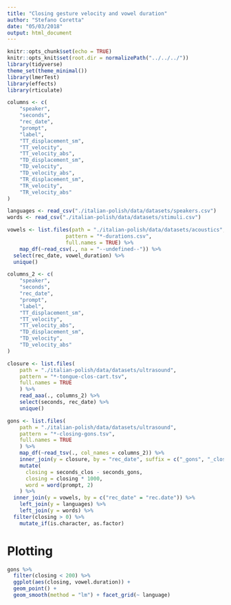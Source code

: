 ```yaml
---
title: "Closing gesture velocity and vowel duration"
author: "Stefano Coretta"
date: "05/03/2018"
output: html_document
---
```


```r
knitr::opts_chunk$set(echo = TRUE)
knitr::opts_knit$set(root.dir = normalizePath("../../../"))
library(tidyverse)
theme_set(theme_minimal())
library(lmerTest)
library(effects)
library(rticulate)
```

```r
columns <- c(
    "speaker",
    "seconds",
    "rec_date",
    "prompt",
    "label",
    "TT_displacement_sm",
    "TT_velocity",
    "TT_velocity_abs",
    "TD_displacement_sm",
    "TD_velocity",
    "TD_velocity_abs",
    "TR_displacement_sm",
    "TR_velocity",
    "TR_velocity_abs"
)

languages <- read_csv("./italian-polish/data/datasets/speakers.csv")
words <- read_csv("./italian-polish/data/datasets/stimuli.csv")

vowels <- list.files(path = "./italian-polish/data/datasets/acoustics",
                   pattern = "*-durations.csv",
                   full.names = TRUE) %>%
    map_df(~read_csv(., na = "--undefined--")) %>%
  select(rec_date, vowel_duration) %>%
  unique()

columns_2 <- c(
    "speaker",
    "seconds",
    "rec_date",
    "prompt",
    "label",
    "TT_displacement_sm",
    "TT_velocity",
    "TT_velocity_abs",
    "TD_displacement_sm",
    "TD_velocity",
    "TD_velocity_abs"
)

closure <- list.files(
    path = "./italian-polish/data/datasets/ultrasound",
    pattern = "*-tongue-clos-cart.tsv",
    full.names = TRUE
    ) %>%
    read_aaa(., columns_2) %>%
    select(seconds, rec_date) %>%
    unique()

gons <- list.files(
    path = "./italian-polish/data/datasets/ultrasound",
    pattern = "*-closing-gons.tsv",
    full.names = TRUE
    ) %>%
    map_df(~read_tsv(., col_names = columns_2)) %>%
    inner_join(y = closure, by = "rec_date", suffix = c("_gons", "_clos")) %>%
    mutate(
      closing = seconds_clos - seconds_gons,
      closing = closing * 1000,
      word = word(prompt, 2)
    ) %>%
  inner_join(y = vowels, by = c("rec_date" = "rec.date")) %>%
    left_join(y = languages) %>%
    left_join(y = words) %>%
  filter(closing > 0) %>%
    mutate_if(is.character, as.factor)
```

# Plotting

```r
gons %>%
  filter(closing < 200) %>%
  ggplot(aes(closing, vowel.duration)) +
  geom_point() +
  geom_smooth(method = "lm") + facet_grid(~ language)
```

